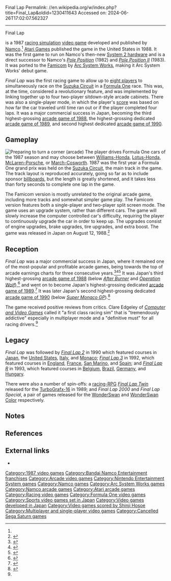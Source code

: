 Final Lap
Permalink: //en.wikipedia.org/w/index.php?title=Final_Lap&oldid=1230411643
Accessed on: 2024-06-26T17:02:07.562327



------
Final Lap
{{Infobox video game
| title = Final Lap
| image = Final Lap arcade flyer.jpg
| caption = Arcade flyer
| composer = [[Shinji Hosoe]]
| developer = [[Namco]]<br>[[Arc System Works]] (FC)
| publisher = {{vgrelease|JP/EU|Namco<ref name="CVG77"/>|NA|[[Atari Games]]}}
| released = {{vgrelease|JP|September 1987|EU|February 1988<ref name="CVG77"/>|NA|May 1988}}
| genre = [[Sim racing|Racing simulation]]<ref name="CVG77"/>
| series = ''Final Lap''
| modes = [[Single-player]], [[multiplayer]]
| arcade system = [[Namco System 2]]
| platforms = [[Arcade game|Arcade]]<br>[[Family Computer]]
}}

{{nihongo foot|'''''Final Lap'''''|ファイナルラップ|Fainaru Rappu|lead=yes|group=lower-alpha}} is a 1987 [[Sim racing|racing simulation]] [[video game]] developed and published by [[Namco]].<ref name="CVG77" /> [[Atari Games]] published the game in the United States in 1988. It was the first game to run on Namco's then-new [[Namco System 2|System 2 hardware]] and is a direct successor to Namco's ''[[Pole Position]]'' (1982) and ''[[Pole Position II]]'' (1983). It was ported to the [[Famicom]] by [[Arc System Works]], making it Arc System Works' debut game.

''Final Lap'' was the first racing game to allow up to [[multiplayer video game|eight players]] to simultaneously race on the [[Suzuka Circuit]] in a [[Formula One]] race. This was, at the time, considered a revolutionary feature, and was implemented by linking together up to four two-player sitdown-style arcade cabinets. There was also a single-player mode, in which the player's [[score (gaming)|score]] was based on how far the car traveled until time ran out or if the player completed four laps. It was a major commercial success in Japan, becoming the third highest-grossing [[1988 in video games|arcade game of 1988]], the highest-grossing dedicated [[1989 in video games|arcade game of 1989]], and second highest dedicated [[1990 in video games|arcade game of 1990]].

==Gameplay==
[[Image:FinalLap.png|thumb|left|Preparing to turn a corner (arcade)]]
The player drives Formula One cars of the 1987 season and may choose between [[Williams FW11|Williams-Honda]], [[Lotus 99T|Lotus-Honda]], [[McLaren MP4/3|McLaren-Porsche]], or [[March 871|March-Cosworth]]. 1987 was the first year a Formula One grand prix was held on the [[Suzuka Circuit]], the main track in the game. The track layout is reproduced accurately, going so far as to include sponsor [[billboard (advertising)|billboard]]s, but the length is greatly shortened, and it takes less than forty seconds to complete one lap in the game.

The Famicom version is mostly unrelated to the original arcade game, including more tracks and somewhat simpler game play. The Famicom version features both a single-player and two-player split screen mode. The game uses an upgrade system, rather than different cars. The game will slowly increase the computer controlled car's difficulty, requiring the player to continuously upgrade the car in order to keep up. The upgrades consist of engine upgrades, brake upgrades, tire upgrades, and extra boost. The game was released in Japan on August 12, 1988.<ref>{{Cite web|url=https://www.giantbomb.com/final-lap/3030-37092/releases/|title=Final Lap International Releases|website=Giant Bomb|language=en|access-date=2020-04-12}}</ref>

==Reception==
{{Video game reviews
| Allgame = {{rating|3|5}}<ref name="Allgame">{{cite web |last1=Cook |first1=Brad |title=Final Lap - Review |url=http://www.allgame.com/game.php?id=10062&tab=review |website=[[Allgame]] |access-date=14 October 2019 |archive-url=https://web.archive.org/web/20141115222539/http://www.allgame.com/game.php?id=10062&tab=review |archive-date=15 November 2014 |date=1998}}</ref>
| CVG = Positive<ref name="CVG77">{{cite magazine |title=Arcade Action |magazine=[[Computer and Video Games]] |date=February 1988 |issue=77 (March 1988) |pages=90–3 |url=https://archive.org/details/cvg-magazine-077/page/n89/mode/2up}}</ref>
| SUser = 9/10<ref>{{cite magazine |title=Coin Ops |magazine=[[Sinclair User]] |date=18 May 1988 |issue=75 (June 1988) |pages=82–3 |url=https://worldofspectrum.org/archive/magazines/sinclair-user/75#82}}</ref>
| rev1 = ''[[Commodore User]]''
| rev1Score = 5/5<ref name="Commodore User">{{cite news |last1=Kelly |first1=Nick |title=Arcades: Final Lap |url=https://www.solvalou.com/arcade/reviews/267/614 |access-date=13 October 2019 |agency=[[Commodore User]] |date=May 1988 |archive-url=https://web.archive.org/web/20190202105913/https://www.solvalou.com/arcade/reviews/267/614 |archive-date=2 February 2019 |url-status=live}}</ref>
}}
{{Expand section|date=September 2021}}

''Final Lap'' was a major commercial success in Japan, where it remained one of the most-popular and profitable arcade games, being towards the top of arcade earnings charts for three consecutive years.<ref>{{cite magazine|title=Game Machine's Best Hit Games 25 - アップライト, コックピット型TVゲーム機 (Upright/Cockpit Videos)|magazine=Game Machine|issue=325|publisher=Amusement Press|date=1 February 1988|page=23|lang=ja}}</ref><ref>{{cite magazine |title=Game Machine's Best Hit Games 25 - アップライト, コックピット型TVゲーム機 (Upright/Cockpit Videos) |magazine=Game Machine |issue=360 |publisher=Amusement Press |date=July 15, 1989|page=23|lang=ja}}</ref><ref>{{cite magazine |title=Game Machine's Best Hit Games 25 - アップライト, コックピット型TVゲーム機 (Upright/Cockpit Videos) |magazine=Game Machine |issue=368 |publisher=Amusement Press |date=November 15, 1989 |page=23 |lang=ja}}</ref> It was Japan's third highest-grossing [[1988 in video games|arcade game of 1988]] (below ''[[After Burner]]'' and ''[[Operation Wolf]]''),<ref>{{cite magazine |title=Game Machine's Best Hit Games 25: '88 ''/ "Game of the Year '88" By Game Machine'' |magazine=[[:ja:ゲームマシン|Game Machine]] |issue=348 |publisher=[[:ja:アミューズメント通信社|Amusement Press, Inc.]] |date=15 January 1989 |pages=10–1, 26 |lang=ja |url=https://onitama.tv/gamemachine/pdf/19890115p.pdf#page=6}}</ref> and went on to become Japan's highest-grossing dedicated [[1989 in video games|arcade game of 1989]].<ref>{{cite magazine |title=Videos of The Year; "Tetris", "Chase H.Q." |magazine=[[:ja:ゲームマシン|Game Machine]] |issue=372 |publisher=[[:ja:アミューズメント通信社|Amusement Press, Inc.]] |date=15 January 1990 |page=26 |lang=ja |url=https://onitama.tv/gamemachine/pdf/19900115p.pdf#page=14}}</ref> It was later Japan's second highest-grossing dedicated [[1990 in video games|arcade game of 1990]] (below ''[[Super Monaco GP]]'').<ref>{{cite magazine |title="Tetris" Has Still Earned More Than "Final Fight" |magazine=[[:ja:ゲームマシン|Game Machine]] |issue=396 |publisher=[[:ja:アミューズメント通信社|Amusement Press, Inc.]] |date=1 February 1991 |page=22 |lang=ja |url=https://onitama.tv/gamemachine/pdf/19910201p.pdf#page=12}}</ref>

The game received positive reviews from critics. Clare Edgeley of ''[[Computer and Video Games]]'' called it "a first class racing sim" that is "tremendously addictive" especially in multiplayer mode and a "definitive must" for all racing drivers.<ref name="CVG77"/>

==Legacy==
''Final Lap'' was followed by ''[[Final Lap 2]]'' in 1990 which featured courses in [[Japan]], the [[United States]], [[Italy]], and [[Monaco]]; ''[[Final Lap 3]]'' in 1992, which featured courses in [[England]], [[France]], [[San Marino]], and [[Spain]]; and ''[[Final Lap R]]'' in 1993, which featured courses in [[Belgium]], [[Brazil]], [[Germany]], and [[Hungary]].

There were also a number of spin-offs: a [[Racing video game#Racing role playing games|racing-RPG]] ''[[Final Lap Twin]]'' released for the [[TurboGrafx-16]] in 1989; and ''Final Lap 2000'' and ''Final Lap Special'', a pair of games released for the [[WonderSwan]] and [[WonderSwan Color]] respectively.

==Notes==
{{notelist}}

==References==
{{reflist}}

==External links==
* {{KLOV game|id=7797}}

{{Final Lap series|state=expanded}}
{{Atari Games}}
{{Formula One games}}

[[Category:1987 video games]]
[[Category:Bandai Namco Entertainment franchises]]
[[Category:Arcade video games]]
[[Category:Nintendo Entertainment System games]]
[[Category:Namco games]]
[[Category:Arc System Works games]]
[[Category:Namco arcade games]]
[[Category:Atari arcade games]]
[[Category:Racing video games]]
[[Category:Formula One video games]]
[[Category:Sports video games set in Japan]]
[[Category:Video games developed in Japan]]
[[Category:Video games scored by Shinji Hosoe]]
[[Category:Multiplayer and single-player video games]]
[[Category:Cancelled Sega Saturn games]]